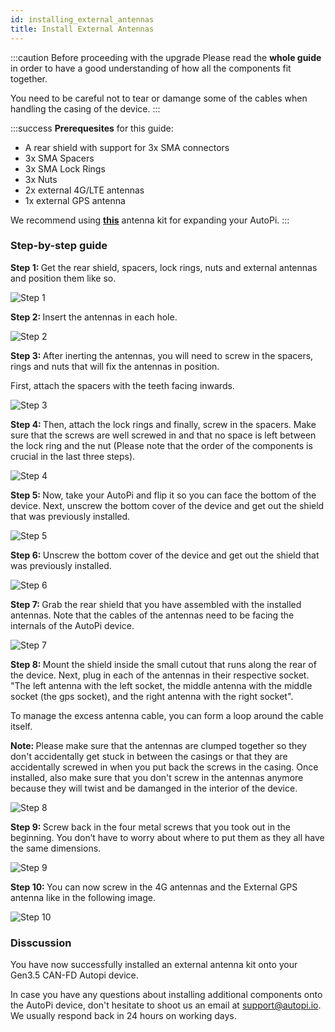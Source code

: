 ```yaml
---
id: installing_external_antennas
title: Install External Antennas
---
```



:::caution Before proceeding with the upgrade
Please read the **whole guide** in order to have a good understanding of how all the components fit together.

You need to be careful not to tear or damange some of the cables when handling the casing of the device.
:::

:::success
**Prerequesites** for this guide:
- A rear shield with support for 3x SMA connectors
- 3x SMA Spacers
- 3x SMA Lock Rings
- 3x Nuts
- 2x external 4G/LTE antennas
- 1x external GPS antenna

We recommend using [**this**](https://shop.autopi.io/en/products/external-antenna-kit-18/) antenna kit for expanding your AutoPi.
:::

### Step-by-step guide

<SideBySide>
	<p>
		<strong>Step 1: </strong>
		Get the rear shield, spacers, lock rings, nuts and external antennas and position them like so.
	</p>
	<img alt="Step 1" src={useBaseUrl('/img/hardware/autopi_tmu_socketcan/installing_external_antennas/v1.jpg')}/>
</SideBySide>
<br/>

<SideBySide>
	<p>
		<strong>Step 2: </strong>
		Insert the antennas in each hole.
	</p>
	<img alt="Step 2" src={useBaseUrl('/img/hardware/autopi_tmu_socketcan/installing_external_antennas/v2.jpg')}/>
</SideBySide>
<br/>

<SideBySide>
	<div>
	<p>
		<strong>Step 3: </strong>
		After inerting the antennas, you will need to screw in the spacers, rings and nuts that will fix the antennas
		in position.
	</p>
	<p>
		First, attach the spacers with the teeth facing inwards. 
	</p>
</div>
	<img alt="Step 3" src={useBaseUrl('/img/hardware/autopi_tmu_socketcan/installing_external_antennas/v3.jpg')}/>
</SideBySide>
<br/>

<SideBySide>
	<p>
		<strong>Step 4: </strong>
		Then, attach the lock rings and finally, screw in the spacers. Make sure that the screws are well screwed in and
		that no space is left between the lock ring and the nut (Please note that the order of the components is crucial
		in the last three steps).
	</p>
	<img alt="Step 4" src={useBaseUrl('/img/hardware/autopi_tmu_socketcan/installing_external_antennas/v4.jpg')}/>
</SideBySide>
<br/>

<SideBySide>
	<p>
		<strong>Step 5: </strong>
		Now, take your AutoPi and flip it so you can face the bottom of the device. Next, unscrew the bottom cover of
		the device and get out the shield that was previously installed.
	</p>
	<img alt="Step 5" src={useBaseUrl('/img/hardware/autopi_tmu_socketcan/installing_external_antennas/v5.jpg')}/>
</SideBySide>
<br/>

<SideBySide>
	<p>
		<strong>Step 6: </strong>
		Unscrew the bottom cover of the device and get out the shield that was previously installed.
	</p>
	<img alt="Step 6" src={useBaseUrl('/img/hardware/autopi_tmu_socketcan/installing_external_antennas/v6.jpg')}/>
</SideBySide>
<br/>

<SideBySide>
	<p>
		<strong>Step 7: </strong>
		Grab the rear shield that you have assembled with the installed antennas. Note that the cables of the antennas
		need to be facing the internals of the AutoPi device.
	</p>
	<img alt="Step 7" src={useBaseUrl('/img/hardware/autopi_tmu_socketcan/installing_external_antennas/v7.jpg')}/>
</SideBySide>
<br/>

<SideBySide>
	<div>
		<p>
			<strong>Step 8: </strong>
			Mount the shield inside the small cutout that runs along the rear of the device. Next, plug in each of the
			antennas in their respective socket. "The left antenna with the left socket, the middle antenna with the
			middle socket (the gps socket), and the right antenna with the right socket".
		</p>
		<p>
			To manage the excess antenna cable, you can form a loop around the cable itself.
		</p>
		<p>
			<strong>Note: </strong>
			Please make sure that the antennas are clumped together so they don't accidentally get stuck in between the
			casings or that they are accidentally screwed in when you put back the screws in the casing. Once installed,
			also make sure that you don't screw in the antennas anymore because they will twist and be damanged in the
			interior of the device.
		</p>
	</div>
	<img alt="Step 8" src={useBaseUrl('/img/hardware/autopi_tmu_socketcan/installing_external_antennas/v8.jpg')}/>
</SideBySide>
<br/>

<SideBySide>
	<p>
		<strong>Step 9: </strong>
		Screw back in the four metal screws that you took out in the beginning. You don’t have to worry about where to
		put them as they all have the same dimensions.
	</p>
	<img alt="Step 9" src={useBaseUrl('/img/hardware/autopi_tmu_socketcan/installing_external_antennas/v9.jpg')}/>
</SideBySide>
<br/>

<SideBySide>
	<p>
		<strong>Step 10: </strong>
		You can now screw in the 4G antennas and the External GPS antenna like in the following image.
	</p>
	<img alt="Step 10" src={useBaseUrl('/img/hardware/autopi_tmu_socketcan/installing_external_antennas/v10.jpg')}/>
</SideBySide>

### Disscussion
<p>
	You have now successfully installed an external antenna kit onto your Gen3.5 CAN-FD Autopi device.
</p>

<p>
	In case you have any questions about installing additional components onto the AutoPi device, don't hesitate to
	shoot us an email at <a href="mailto:support@autopi.io">support@autopi.io</a>. We usually respond back in 24 hours
	on working days.
</p>
